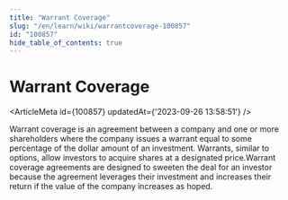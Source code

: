 ```yaml
---
title: "Warrant Coverage"
slug: "/en/learn/wiki/warrantcoverage-100857"
id: "100857"
hide_table_of_contents: true
---
```



# Warrant Coverage

<ArticleMeta id={100857} updatedAt={'2023-09-26 13:58:51'} />
<div className='border-solid border-b border-t-0 my-4 border-[var(--ifm-color-gray-300)]' />

Warrant coverage is an agreement between a company and one or more shareholders where the company issues a warrant equal to some percentage of the dollar amount of an investment. Warrants, similar to options, allow investors to acquire shares at a designated price.Warrant coverage agreements are designed to sweeten the deal for an investor because the agreement leverages their investment and increases their return if the value of the company increases as hoped.
